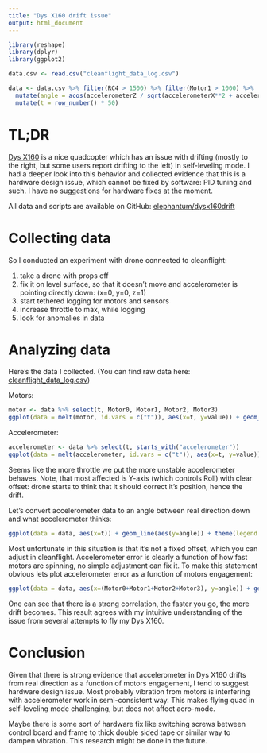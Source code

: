```yaml
---
title: "Dys X160 drift issue"
output: html_document
---
```


```r
library(reshape)
library(dplyr)
library(ggplot2)

data.csv <- read.csv("cleanflight_data_log.csv")

data <- data.csv %>% filter(RC4 > 1500) %>% filter(Motor1 > 1000) %>%
  mutate(angle = acos(accelerometerZ / sqrt(accelerometerX**2 + accelerometerY**2 + accelerometerZ**2)) * pi * 2) %>%
  mutate(t = row_number() * 50)
```

# TL;DR

[Dys X160](http://www.banggood.com/DYS-X160-Micro-FPV-Racer-with-5_8G-32CH-200mW-Transmitter-13-CMOS-Wide-Lens-ARF-p-1002021.html) is a nice quadcopter which has an issue with drifting (mostly to the right, but some users report drifting to the left) in self-leveling mode. I had a deeper look into this behavior and collected evidence that this is a hardware design issue, which cannot be fixed by software: PID tuning and such. I have no suggestions for hardware fixes at the moment.

All data and scripts are available on GitHub: [elephantum/dysx160drift](https://github.com/elephantum/dysx160drift)

# Collecting data

So I conducted an experiment with drone connected to cleanflight:

1. take a drone with props off
1. fix it on level surface, so that it doesn't move and accelerometer is pointing directly down: (x=0, y=0, z=1)
1. start tethered logging for motors and sensors
1. increase throttle to max, while logging
1. look for anomalies in data

# Analyzing data

Here's the data I collected. (You can find raw data here: [cleanflight_data_log.csv](https://github.com/elephantum/dysx160drift/blob/master/cleanflight_data_log.csv))

Motors:

```r
motor <- data %>% select(t, Motor0, Motor1, Motor2, Motor3)
ggplot(data = melt(motor, id.vars = c("t")), aes(x=t, y=value)) + geom_line(aes(color=variable)) + theme(legend.position = "bottom", legend.direction = "horizontal")
```

Accelerometer:

```r
accelerometer <- data %>% select(t, starts_with("accelerometer"))
ggplot(data = melt(accelerometer, id.vars = c("t")), aes(x=t, y=value)) + geom_line(aes(color=variable)) + theme(legend.position = "bottom", legend.direction = "horizontal")
```

Seems like the more throttle we put the more unstable accelerometer behaves. Note, that most affected is Y-axis (which controls Roll) with clear offset: drone starts to think that it should correct it's position, hence the drift.

Let's convert accelerometer data to an angle between real direction down and what accelerometer thinks:

```r
ggplot(data = data, aes(x=t)) + geom_line(aes(y=angle)) + theme(legend.position = "bottom", legend.direction = "horizontal")
```

Most unfortunate in this situation is that it's not a fixed offset, which you can adjust in cleanflight. Accelerometer error is clearly a function of how fast motors are spinning, no simple adjustment can fix it. To make this statement obvious lets plot accelerometer error as a function of motors engagement:

```r
ggplot(data = data, aes(x=(Motor0+Motor1+Motor2+Motor3), y=angle)) + geom_point() + geom_smooth()  + theme(legend.position = "bottom", legend.direction = "horizontal")
```

One can see that there is a strong correlation, the faster you go, the more drift becomes. This result agrees with my intuitive understanding of the issue from several attempts to fly my Dys X160.

# Conclusion

Given that there is strong evidence that accelerometer in Dys X160 drifts from real direction as a function of motors engagement, I tend to suggest hardware design issue. Most probably vibration from motors is interfering with accelerometer work in semi-consistent way. This makes flying quad in self-leveling mode challenging, but does not affect acro-mode.

Maybe there is some sort of hardware fix like switching screws between control board and frame to thick double sided tape or similar way to dampen vibration. This research might be done in the future.